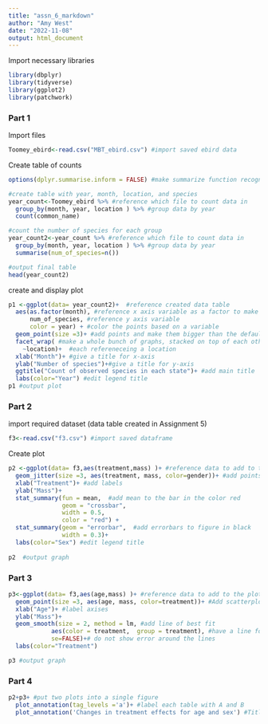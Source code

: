 ```yaml
---
title: "assn_6_markdown"
author: "Amy West"
date: "2022-11-08"
output: html_document
---
```


Import necessary libraries

```r
library(dbplyr)
library(tidyverse)
library(ggplot2)
library(patchwork)
```

### **Part 1**

Import files
```r
Toomey_ebird<-read.csv("MBT_ebird.csv") #import saved ebird data
```

Create table of counts
```r
options(dplyr.summarise.inform = FALSE) #make summarize function recognize all groups

#create table with year, month, location, and species
year_count<-Toomey_ebird %>% #reference which file to count data in
  group_by(month, year, location ) %>% #group data by year
  count(common_name)

#count the number of species for each group
year_count2<-year_count %>% #reference which file to count data in
  group_by(month, year, location ) %>% #group data by year
  summarise(num_of_species=n())

#output final table
head(year_count2)
```

create and display plot
```r
p1 <-ggplot(data= year_count2)+  #reference created data table
  aes(as.factor(month), #reference x axis variable as a factor to make it pretty
      num_of_species, #reference y axis variable
      color = year) + #color the points based on a variable
  geom_point(size =3)+ #add points and make them bigger than the default
  facet_wrap( #make a whole bunch of graphs, stacked on top of each other
    ~location)+  #each refereneceing a location
  xlab("Month")+ #give a title for x-axis
  ylab("Number of species")+#give a title for y-axis
  ggtitle("Count of observed species in each state")+ #add main title
  labs(color="Year") #edit legend title
p1 #output plot
```

### **Part 2**
import required dataset
(data table created in Assignment 5)

```r
f3<-read.csv("f3.csv") #import saved dataframe
```



Create plot
```r
p2 <-ggplot(data= f3,aes(treatment,mass) )+ #reference data to add to the plot
  geom_jitter(size =3, aes(treatment, mass, color=gender))+ #add points to plot
  xlab("Treatment")+ #add labels
  ylab("Mass")+
  stat_summary(fun = mean,  #add mean to the bar in the color red
               geom = "crossbar", 
               width = 0.5, 
               color = "red") +
  stat_summary(geom = "errorbar",  #add errorbars to figure in black
               width = 0.3)+
  labs(color="Sex") #edit legend title
  
p2  #output graph
```

### **Part 3**

```r
p3<-ggplot(data= f3,aes(age,mass) )+ #reference data to add to the plot
  geom_point(size =3, aes(age, mass, color=treatment))+ #Add scatterplot points
  xlab("Age")+ #label axises 
  ylab("Mass")+
  geom_smooth(size = 2, method = lm, #add line of best fit
            aes(color = treatment,  group = treatment), #have a line for each treatment
            se=FALSE)+# do not show error around the lines
  labs(color="Treatment")

p3 #output graph
```


### **Part 4**

```r
p2+p3+ #put two plots into a single figure
  plot_annotation(tag_levels ='a')+ #label each table with A and B
  plot_annotation('Changes in treatment effects for age and sex') #Title combined tables
```




